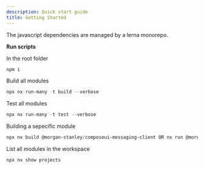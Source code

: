 ```yaml
---
description: Quick start guide
title: Getting Started
---
```


The javascript dependencies are managed by a lerna monorepo.

**Run scripts**

In the root folder

```powershell
npm i
```

Build all modules

```powershell
npx nx run-many -t build --verbose
```

Test all modules

```powershell
npx nx run-many -t test --verbose
```

Building a sepecific module

```powershell
npx nx build @morgan-stanley/composeui-messaging-client OR nx run @morgan-stanley/composeui-messaging-client:build
```

List all modules in the workspace
```powershell
npx nx show projects
```